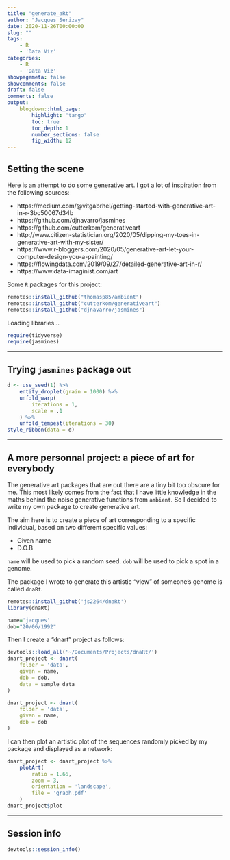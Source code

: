 ```yaml
---
title: "generate_aRt"
author: "Jacques Serizay"
date: 2020-11-26T00:00:00
slug: "" 
tags: 
    - R
    - 'Data Viz'
categories: 
    - R
    - 'Data Viz'
showpagemeta: false
showcomments: false
draft: false 
comments: false
output: 
    blogdown::html_page:
        highlight: "tango" 
        toc: true
        toc_depth: 1
        number_sections: false
        fig_width: 12
---
```


## Setting the scene 

Here is an attempt to do some generative art. I got a lot of inspiration from the following sources:
 
- https://medium.com/@vitgabrhel/getting-started-with-generative-art-in-r-3bc50067d34b
- https://github.com/djnavarro/jasmines
- https://github.com/cutterkom/generativeart
- http://www.citizen-statistician.org/2020/05/dipping-my-toes-in-generative-art-with-my-sister/
- https://www.r-bloggers.com/2020/05/generative-art-let-your-computer-design-you-a-painting/
- https://flowingdata.com/2019/09/27/detailed-generative-art-in-r/
- https://www.data-imaginist.com/art

Some `R` packages for this project: 

```r
remotes::install_github("thomasp85/ambient")
remotes::install_github("cutterkom/generativeart")
remotes::install_github("djnavarro/jasmines")
```

Loading libraries... 

```r
require(tidyverse)
require(jasmines)
```

---

## Trying `jasmines` package out

```r
d <- use_seed(1) %>%
    entity_droplet(grain = 1000) %>% 
    unfold_warp(
        iterations = 1,
        scale = .1
    ) %>%
    unfold_tempest(iterations = 30)
style_ribbon(data = d)
```

---

## A more personnal project: a piece of art for everybody 

The generative art packages that are out there are a tiny bit too obscure for me. This most likely comes from the fact that I have little knowledge in the maths behind the noise generative functions from `ambient`. So I decided to write my own package to create generative art. 

The aim here is to create a piece of art corresponding to a specific individual, based on two different specific values: 

- Given name 
- D.O.B

`name` will be used to pick a random seed. `dob` will be used to pick a spot in a genome. 

The package I wrote to generate this artistic "view" of someone's genome is called `dnaRt`.

```r
remotes::install_github('js2264/dnaRt')
library(dnaRt)
```

```r
name='jacques'
dob="20/06/1992"
```

Then I create a "dnart" project as follows:

```r
devtools::load_all('~/Documents/Projects/dnaRt/')
dnart_project <- dnart(
	folder = 'data',
	given = name, 
	dob = dob, 
    data = sample_data
)
```

```r
dnart_project <- dnart(
	folder = 'data',
	given = name, 
	dob = dob
)
```

I can then plot an artistic plot of the sequences randomly picked by my package and displayed as a network: 

```r
dnart_project <- dnart_project %>% 
	plotArt(
		ratio = 1.66, 
		zoom = 3, 
		orientation = 'landscape', 
		file = 'graph.pdf'
	)
dnart_project$plot
```

---

## Session info 

```r
devtools::session_info()
```